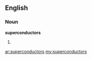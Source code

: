 ==English==

===Noun===
'''superconductors'''

# {{plural of|[[superconductor]]}}

[[ar:superconductors]]
[[my:superconductors]]